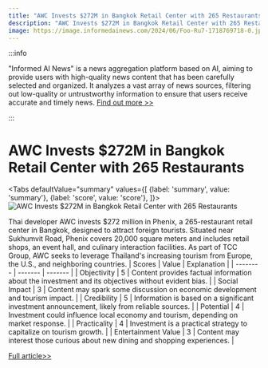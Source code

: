 ```yaml
---
title: "AWC Invests $272M in Bangkok Retail Center with 265 Restaurants"
description: "AWC Invests $272M in Bangkok Retail Center with 265 Restaurants"
image: https://image.informedainews.com/2024/06/Foo-Ru7-1718769718-0.jpg
---
```



:::info

"Informed AI News" is a news aggregation platform based on AI, aiming to provide users with high-quality news content that has been carefully selected and organized. It analyzes a vast array of news sources, filtering out low-quality or untrustworthy information to ensure that users receive accurate and timely news.  [Find out more >>](/)

:::

# AWC Invests $272M in Bangkok Retail Center with 265 Restaurants


<Tabs
	defaultValue="summary"
	values={[
	{label: 'summary', value: 'summary'},
	{label: 'score', value: 'score'},
]}>
<TabItem value="summary">
<img
  src="https://image.informedainews.com/2024/06/Foo-Ru7-1718769718-0.jpg"
  alt="AWC Invests $272M in Bangkok Retail Center with 265 Restaurants"
/>



Thai developer AWC invests $272 million in Phenix, a 265-restaurant retail center in Bangkok, designed to attract foreign tourists. Situated near Sukhumvit Road, Phenix covers 20,000 square meters and includes retail shops, an event hall, and culinary interaction facilities. As part of TCC Group, AWC seeks to leverage Thailand's increasing tourism from Europe, the U.S., and neighboring countries.
</TabItem>
<TabItem value="score">
	| Scores     | Value   | Explanation |
	| -------- | ------- | ------- |
	| Objectivity  | 5    | Content provides factual information about the investment and its objectives without evident bias.    |
	| Social Impact | 3     | Content may spark some discussion on economic development and tourism impact.    |
	| Credibility    | 5    | Information is based on a significant investment announcement, likely from reliable sources.    |
	| Potential    | 4    | Investment could influence local economy and tourism, depending on market response.    |
	| Practicality    | 4    | Investment is a practical strategy to capitalize on tourism growth.    |
	| Entertainment Value    | 3    | Content may interest those curious about new dining and shopping experiences.    |
</TabItem>
</Tabs>

[Full article>>](https://asia.nikkei.com/Business/Food-Beverage/Thai-developer-AWC-to-open-Bangkok-retail-center-with-265-restaurants)
